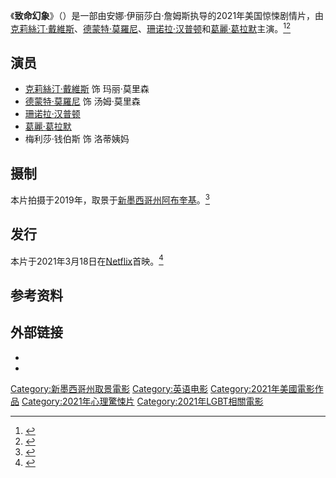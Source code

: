 {{Infobox film
| name           = 致命幻象
| image          = 
| alt            = 
| caption        = 
| director       = 安娜·伊丽莎白·詹姆斯
| producers      = 
| writers        = 安娜·伊丽莎白·詹姆斯
| story          = 
| starring       = [[克莉絲汀·戴維斯|克莉絲汀·戴維斯]]<br>[[德蒙特·莫羅尼|德蒙特·莫羅尼]]<br>[[珊诺拉·汉普顿|珊诺拉·汉普顿]]<br>[[葛麗·葛拉默|葛麗·葛拉默]]
| music          = 
| cinematography = 
| editing        = 
| studio         = 
| distributor    = [[Voltage_Pictures|Voltage Pictures]]
| released       = {{film date|2021|3|18|[[Netflix|Netflix]]}}
| runtime        = 
| country        = 美国
| language       = 英语
| budget         = 
| gross          = 
}}

《'''致命幻象'''》（{{lang-en|Deadly Illusions}}）是一部由安娜·伊丽莎白·詹姆斯执导的2021年美国惊悚剧情片，由[[克莉絲汀·戴維斯|克莉絲汀·戴維斯]]、[[德蒙特·莫羅尼|德蒙特·莫羅尼]]、[[珊诺拉·汉普顿|珊诺拉·汉普顿]]和[[葛麗·葛拉默|葛麗·葛拉默]]主演。<ref>{{Cite web|title=Voltage Shares First Look at Anna Elizabeth James-Directed Thriller ‘Deadly Illusions’|url=https://bloody-disgusting.com/movie/3621351/voltage-shares-first-look-anna-elizabeth-james-directed-thriller-deadly-illusions/?utm_source=feedburner&utm_medium=feed&utm_campaign=Feed%3A+BloodyDisgusting+%28Bloody+Disgusting%29|accessdate=2021-03-13|author=Squires|date=2020-06-24|first=John|publisher=[[Bloody_Disgusting|Bloody Disgusting]]|archive-date=2021-04-28|archive-url=https://web.archive.org/web/20210428113359/https://bloody-disgusting.com/movie/3621351/voltage-shares-first-look-anna-elizabeth-james-directed-thriller-deadly-illusions/?utm_source=feedburner&utm_medium=feed&utm_campaign=Feed:+BloodyDisgusting+(Bloody+Disgusting)|dead-url=no}}</ref><ref>{{Cite web|title=Voltage launches Cannes sales on ‘Deadly Illusions’ with Kristin Davis (exclusive)|url=https://www.screendaily.com/news/voltage-launches-cannes-sales-on-deadly-illusions-with-kristin-davis-exclusive/5150662.article|accessdate=2021-03-13|author=Kay|date=2020-06-16|first=Jeremy|publisher=[[Screen_Daily|Screen Daily]]|archive-date=2021-04-28|archive-url=https://web.archive.org/web/20210428111141/https://www.screendaily.com/news/voltage-launches-cannes-sales-on-deadly-illusions-with-kristin-davis-exclusive/5150662.article|dead-url=no}}</ref>

== 演员 ==

* [[克莉絲汀·戴維斯|克莉絲汀·戴維斯]] 饰 玛丽·莫里森
* [[德蒙特·莫羅尼|德蒙特·莫羅尼]] 饰 汤姆·莫里森
* [[珊诺拉·汉普顿|珊诺拉·汉普顿]]
* [[葛麗·葛拉默|葛麗·葛拉默]]
* 梅利莎·钱伯斯 饰 洛蒂姨妈

== 摄制 ==
本片拍摄于2019年，取景于[[新墨西哥州|新墨西哥州]][[阿布奎基_(新墨西哥州)|阿布奎基]]。<ref>{{Cite web|title=Picking up the pace: NM actress Melissa Chambers getting auditions as 2 films near release|url=https://www.abqjournal.com/1527512/picking-up-the-pace.html|accessdate=2021-03-13|author=Gomez|date=2020-12-18|first=Adrian|publisher=[[Albuquerque_Journal|Albuquerque Journal]]|archive-date=2020-12-19|archive-url=https://web.archive.org/web/20201219102851/https://www.abqjournal.com/1527512/picking-up-the-pace.html|dead-url=no}}</ref>

== 发行 ==
本片于2021年3月18日在[[Netflix|Netflix]]首映。<ref>{{Cite web|title=Everything coming and leaving Netflix in March 2021|url=https://www.wusa9.com/article/news/nation-world/everything-coming-and-leaving-netflix-march-2021/507-864b642b-d772-4121-9c5e-9242c5a6907f|accessdate=2021-03-13|author=McHugh|date=2021-02-24|first=Erin|publisher=[[WUSA_(TV)|WUSA (TV)]]|archive-date=2021-03-07|archive-url=https://web.archive.org/web/20210307030810/https://www.wusa9.com/article/news/nation-world/everything-coming-and-leaving-netflix-march-2021/507-864b642b-d772-4121-9c5e-9242c5a6907f|dead-url=no}}</ref>

== 参考资料 ==
{{reflist}}

== 外部链接 ==
* {{Imdb title|7897330}}
* {{豆瓣|35384360}}

{{DEFAULTSORT:Deadly Illusions}}
[[Category:新墨西哥州取景電影|Category:新墨西哥州取景電影]]
[[Category:英语电影|Category:英语电影]]
[[Category:2021年美國電影作品|Category:2021年美國電影作品]]
[[Category:2021年心理驚悚片|Category:2021年心理驚悚片]]
[[Category:2021年LGBT相關電影|Category:2021年LGBT相關電影]]